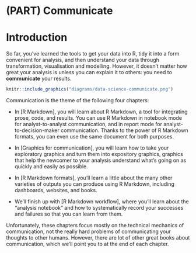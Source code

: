# (PART) Communicate {-}

# Introduction {#communicate-intro}

So far, you've learned the tools to get your data into R, tidy it into a form convenient for analysis, and then understand your data through transformation, visualisation and modelling. However, it doesn't matter how great your analysis is unless you can explain it to others: you need to __communicate__ your results.

```r
knitr::include_graphics("diagrams/data-science-communicate.png")
```

Communication is the theme of the following four chapters:

* In [R Markdown], you will learn about R Markdown, a tool for integrating
  prose, code, and results. You can use R Markdown in notebook mode for 
  analyst-to-analyst communication, and in report mode for 
  analyst-to-decision-maker communication. Thanks to the power of R Markdown
  formats, you can even use the same document for both purposes.
  
* In [Graphics for communication], you will learn how to take your exploratory
  graphics and turn them into expository graphics, graphics that help the
  newcomer to your analysis understand what's going on as quickly and 
  easily as possible.
  
* In [R Markdown formats], you'll learn a little about the many other varieties
  of outputs you can produce using R Markdown, including dashboards, websites,
  and books.
  
* We'll finish up with [R Markdown workflow], where you'll learn about the
  "analysis notebook" and how to systematically record your successes and 
  failures so that you can learn from them.

Unfortunately, these chapters focus mostly on the technical mechanics of communication, not the really hard problems of communicating your thoughts to other humans. However, there are lot of other great books about communication, which we'll point you to at the end of each chapter.

